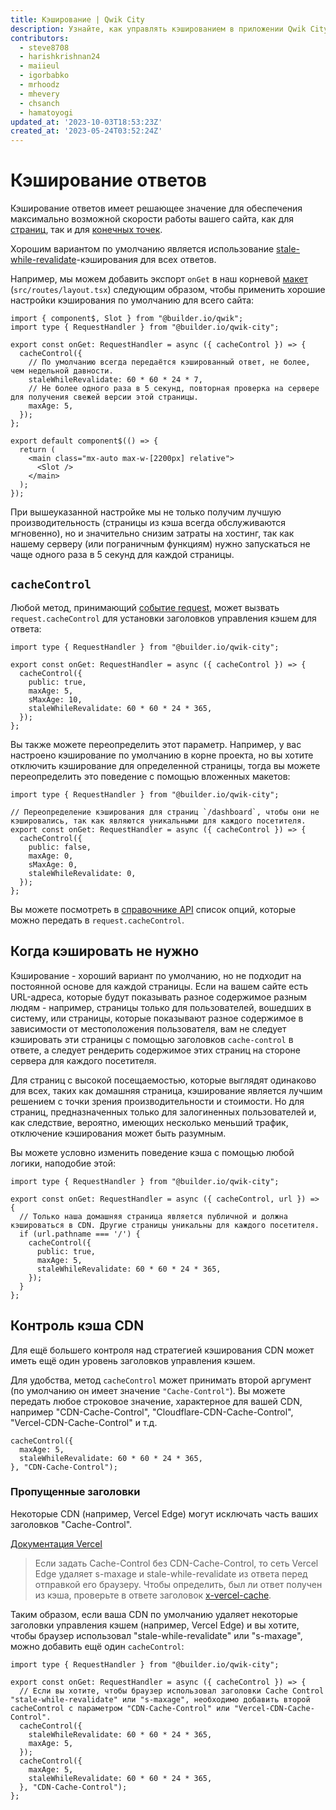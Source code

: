 ```yaml
---
title: Кэширование | Qwik City
description: Узнайте, как управлять кэшированием в приложении Qwik City, чтобы обеспечить максимальную скорость работы сайта.
contributors:
  - steve8708
  - harishkrishnan24
  - maiieul
  - igorbabko
  - mrhoodz
  - mhevery
  - chsanch
  - hamatoyogi
updated_at: '2023-10-03T18:53:23Z'
created_at: '2023-05-24T03:52:24Z'
---
```


# Кэширование ответов

Кэширование ответов имеет решающее значение для обеспечения максимально возможной скорости работы вашего сайта, как для [страниц](../pages/index.mdx), так и для [конечных точек](../middleware/index.mdx).

Хорошим вариантом по умолчанию является использование [stale-while-revalidate](https://web.dev/stale-while-revalidate/)-кэширования для всех ответов.

Например, мы можем добавить экспорт `onGet` в наш корневой [макет](../layout/index.mdx) (`src/routes/layout.tsx`) следующим образом, чтобы применить хорошие настройки кэширования по умолчанию для всего сайта:

```tsx title="src/routes/layout.tsx"
import { component$, Slot } from "@builder.io/qwik";
import type { RequestHandler } from "@builder.io/qwik-city";

export const onGet: RequestHandler = async ({ cacheControl }) => {
  cacheControl({
    // По умолчанию всегда передаётся кэшированный ответ, не более, чем недельной давности.
    staleWhileRevalidate: 60 * 60 * 24 * 7,
    // Не более одного раза в 5 секунд, повторная проверка на сервере для получения свежей версии этой страницы.
    maxAge: 5,
  });
};

export default component$(() => {
  return (
    <main class="mx-auto max-w-[2200px] relative">
      <Slot />
    </main>
  );
});
```

При вышеуказанной настройке мы не только получим лучшую производительность (страницы из кэша всегда обслуживаются мгновенно), но и значительно снизим затраты на хостинг, так как нашему серверу (или пограничным функциям) нужно запускаться не чаще одного раза в 5 секунд для каждой страницы.

## `cacheControl`

Любой метод, принимающий [событие request](../advanced/request-handling/#request-event), может вызвать `request.cacheControl` для установки заголовков управления кэшем для ответа:

```tsx title="src/routes/layout.tsx"
import type { RequestHandler } from "@builder.io/qwik-city";

export const onGet: RequestHandler = async ({ cacheControl }) => {
  cacheControl({
    public: true,
    maxAge: 5,
    sMaxAge: 10,
    staleWhileRevalidate: 60 * 60 * 24 * 365,
  });
};
```

Вы также можете переопределить этот параметр. Например, у вас настроено кэширование по умолчанию в корне проекта, но вы хотите отключить кэширование для определенной страницы, тогда вы можете переопределить это поведение с помощью вложенных макетов:

```tsx title="src/routes/dashboard/layout.tsx"
import type { RequestHandler } from "@builder.io/qwik-city";

// Переопределение кэширования для страниц `/dashboard`, чтобы они не кэшировались, так как являются уникальными для каждого посетителя.
export const onGet: RequestHandler = async ({ cacheControl }) => {
  cacheControl({
    public: false,
    maxAge: 0,
    sMaxAge: 0,
    staleWhileRevalidate: 0,
  });
};
```

Вы можете посмотреть в [справочнике API](../../../api/qwik-city-middleware-request-handler/) список опций, которые можно передать в `request.cacheControl`.

## Когда кэшировать не нужно

Кэширование - хороший вариант по умолчанию, но не подходит на постоянной основе для каждой страницы. Если на вашем сайте есть URL-адреса, которые будут показывать разное содержимое разным людям - например, страницы только для пользователей, вошедших в систему, или страницы, которые показывают разное содержимое в зависимости от местоположения пользователя, вам не следует кэшировать эти страницы с помощью заголовков `cache-control` в ответе, а следует рендерить содержимое этих страниц на стороне сервера для каждого посетителя.

Для страниц с высокой посещаемостью, которые выглядят одинаково для всех, таких как домашняя страница, кэширование является лучшим решением с точки зрения производительности и стоимости. Но для страниц, предназначенных только для залогиненных пользователей и, как следствие, вероятно, имеющих несколько меньший трафик, отключение кэширования может быть разумным.

Вы можете условно изменить поведение кэша с помощью любой логики, наподобие этой:

```tsx title="src/routes/layout.tsx"
import type { RequestHandler } from "@builder.io/qwik-city";

export const onGet: RequestHandler = async ({ cacheControl, url }) => {
  // Только наша домашняя страница является публичной и должна кэшироваться в CDN. Другие страницы уникальны для каждого посетителя.
  if (url.pathname === '/') {
    cacheControl({
      public: true,
      maxAge: 5,
      staleWhileRevalidate: 60 * 60 * 24 * 365,
    });
  }
};
```

## Контроль кэша CDN

Для ещё большего контроля над стратегией кэширования CDN может иметь ещё один уровень заголовков управления кэшем.

Для удобства, метод `cacheControl` может принимать второй аргумент (по умолчанию он имеет значение `"Cache-Control"`). Вы можете передать любое строковое значение, характерное для вашей CDN, например "CDN-Cache-Control", "Cloudflare-CDN-Cache-Control", "Vercel-CDN-Cache-Control" и т.д.

```tsx
cacheControl({
  maxAge: 5,
  staleWhileRevalidate: 60 * 60 * 24 * 365,
}, "CDN-Cache-Control");
```

### Пропущенные заголовки

Некоторые CDN (например, Vercel Edge) могут исключать часть ваших заголовков "Cache-Control".

[Документация Vercel](https://vercel.com/docs/edge-network/caching#cdn-cache-control)

> Если задать Cache-Control без CDN-Cache-Control, то сеть Vercel Edge удаляет s-maxage и stale-while-revalidate из ответа перед отправкой его браузеру. Чтобы определить, был ли ответ получен из кэша, проверьте в ответе заголовок [x-vercel-cache](https://vercel.com/docs/edge-network/caching#x-vercel-cache).

Таким образом, если ваша CDN по умолчанию удаляет некоторые заголовки управления кэшем (например, Vercel Edge) и вы хотите, чтобы браузер использовал "stale-while-revalidate" или "s-maxage", можно добавить ещё один `cacheControl`:

```tsx title="src/routes/layout.tsx"
import type { RequestHandler } from "@builder.io/qwik-city";

export const onGet: RequestHandler = async ({ cacheControl }) => {
  // Если вы хотите, чтобы браузер использовал заголовки Cache Control "stale-while-revalidate" или "s-maxage", необходимо добавить второй cacheControl с параметром "CDN-Cache-Control" или "Vercel-CDN-Cache-Control".
  cacheControl({
    staleWhileRevalidate: 60 * 60 * 24 * 365,
    maxAge: 5,
  });
  cacheControl({
    maxAge: 5,
    staleWhileRevalidate: 60 * 60 * 24 * 365,
  }, "CDN-Cache-Control");
};
```
